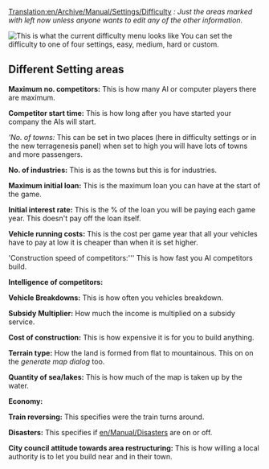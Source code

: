 [[Translation:en/Archive/Manual/Settings/Difficulty]]
''{{en/Todo}} : Just the areas marked with {{en/Todo}} left now unless anyone wants to edit any of the other information.''

[[File:en/Difficulty level setting screen.png|center|frame|This is what the current difficulty menu looks like]]
You can set the difficulty to one of four settings, easy, medium, hard or custom.


==Different Setting areas==

'''Maximum no. competitors:''' This is how many AI or computer players there are maximum.

'''Competitor start time:''' This is how long after you have started your company the AIs will start.

'''No. of towns:'' This can be set in two places (here in difficulty settings or in the new terragenesis panel) when set to high you will have lots of towns and more passengers.

'''No. of industries:''' This is as the towns but this is for industries.

'''Maximum initial loan:''' This is the maximum loan you can have at the start of the game.

'''Initial interest rate:''' This is the % of the loan you will be paying each game year. This doesn't pay off the loan itself.

'''Vehicle running costs:''' This is the cost per game year that all your vehicles have to pay at low it is cheaper than when it is set higher.

'Construction speed of competitors:''' This is how fast you AI competitors build.

'''Intelligence of competitors:'''{{en/Todo}}

'''Vehicle Breakdowns:''' This is how often you vehicles breakdown.

'''Subsidy Multiplier:''' How much the income is multiplied on a subsidy service.

'''Cost of construction:''' This is how expensive it is for you to build anything.

'''Terrain type:''' How the land is formed from flat to mountainous. This on on the ''generate map dialog'' too.

'''Quantity of sea/lakes:''' This is how much of the map is taken up by the water.

'''Economy:''' {{en/Todo}}

'''Train reversing:''' This specifies were the train turns around.

'''Disasters:''' This specifies if [[en/Manual/Disasters]] are on or off.

'''City council attitude towards area restructuring:''' This is how willing a local authority is to let you build near and in their town.